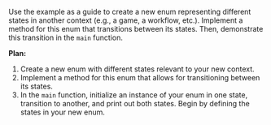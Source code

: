 Use the example as a guide to create a new enum representing different states in another context (e.g., a game, a workflow, etc.). Implement a method for this enum that transitions between its states. Then, demonstrate this transition in the `main` function.



**Plan:**
1. Create a new enum with different states relevant to your new context.
2. Implement a method for this enum that allows for transitioning between its states.
3. In the `main` function, initialize an instance of your enum in one state, transition to another, and print out both states. Begin by defining the states in your new enum.
